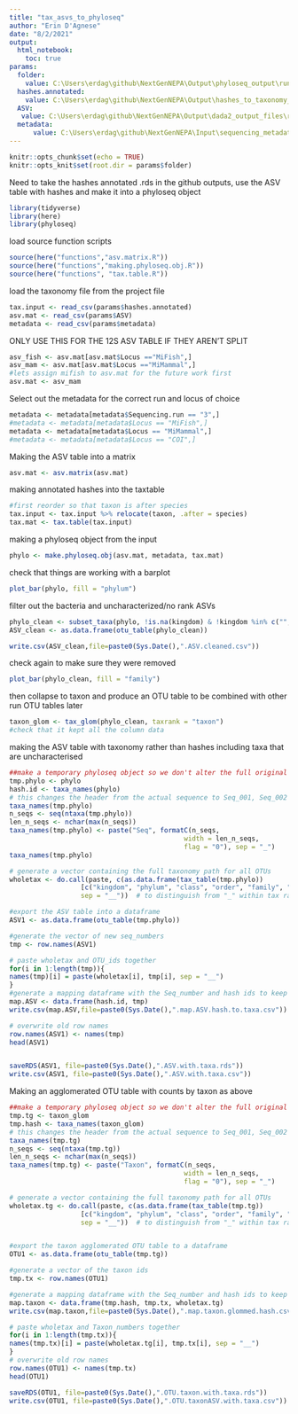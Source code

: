 ```yaml
---
title: "tax_asvs_to_phyloseq"
author: "Erin D'Agnese"
date: "8/2/2021"
output: 
  html_notebook:
    toc: true
params:
  folder:
    value: C:\Users\erdag\github\NextGenNEPA\Output\phyloseq_output\run3\Mimammal
  hashes.annotated:
    value: C:\Users\erdag\github\NextGenNEPA\Output\hashes_to_taxonomy_output\run3\MiX\2021-10-18taxtable.csv
  ASV: 
   value: C:\Users\erdag\github\NextGenNEPA\Output\dada2_output_files\run3_2021101\MiX\ASV_table.csv
  metadata:
      value: C:\Users\erdag\github\NextGenNEPA\Input\sequencing_metadata_files\master_sequencing_datasheet20211018.csv
---
```


```r
knitr::opts_chunk$set(echo = TRUE)
knitr::opts_knit$set(root.dir = params$folder)
```

Need to take the hashes annotated .rds in the github outputs, use the ASV table with hashes and make it
into a phyloseq object


```r
library(tidyverse)
library(here)
library(phyloseq)
```
load source function scripts
```r
source(here("functions","asv.matrix.R"))
source(here("functions","making.phyloseq.obj.R"))
source(here("functions", "tax.table.R"))
```


load the taxonomy file from the project file
```r
tax.input <- read_csv(params$hashes.annotated)
asv.mat <- read_csv(params$ASV)
metadata <- read_csv(params$metadata)
```
ONLY USE THIS FOR THE 12S ASV TABLE IF THEY AREN'T SPLIT
```r
asv_fish <- asv.mat[asv.mat$Locus =="MiFish",]
asv_mam <- asv.mat[asv.mat$Locus =="MiMammal",]
#lets assign mifish to asv.mat for the future work first
asv.mat <- asv_mam

```

Select out the metadata for the correct run and locus of choice
```r
metadata <- metadata[metadata$Sequencing.run == "3",]
#metadata <- metadata[metadata$Locus == "MiFish",]
metadata <- metadata[metadata$Locus == "MiMammal",]
#metadata <- metadata[metadata$Locus == "COI",]
```


Making the ASV table into a matrix 
```r
asv.mat <- asv.matrix(asv.mat)
```

making annotated hashes into the taxtable
```r
#first reorder so that taxon is after species
tax.input <- tax.input %>% relocate(taxon, .after = species)
tax.mat <- tax.table(tax.input)
```
making a phyloseq object from the input
```r
phylo <- make.phyloseq.obj(asv.mat, metadata, tax.mat)
```

check that things are working with a barplot
```r
plot_bar(phylo, fill = "phylum")
```

filter out the bacteria and uncharacterized/no rank ASVs
```r
phylo_clean <- subset_taxa(phylo, !is.na(kingdom) & !kingdom %in% c("","no rank", "uncharacterized"))
ASV_clean <- as.data.frame(otu_table(phylo_clean))

write.csv(ASV_clean,file=paste0(Sys.Date(),".ASV.cleaned.csv"))
```

check again to make sure they were removed
```r
plot_bar(phylo_clean, fill = "family")
```


then collapse to taxon and produce an OTU table to be combined with other run OTU tables later
```r
taxon_glom <- tax_glom(phylo_clean, taxrank = "taxon")
#check that it kept all the column data

```


making the ASV table with taxonomy rather than hashes including taxa that are uncharacterised
```r
##make a temporary phyloseq object so we don't alter the full original one
tmp.phylo <- phylo
hash.id <- taxa_names(phylo)
# this changes the header from the actual sequence to Seq_001, Seq_002 etc
taxa_names(tmp.phylo)
n_seqs <- seq(ntaxa(tmp.phylo))
len_n_seqs <- nchar(max(n_seqs))
taxa_names(tmp.phylo) <- paste("Seq", formatC(n_seqs, 
                                            width = len_n_seqs, 
                                            flag = "0"), sep = "_")
taxa_names(tmp.phylo)

# generate a vector containing the full taxonomy path for all OTUs
wholetax <- do.call(paste, c(as.data.frame(tax_table(tmp.phylo))
                  [c("kingdom", "phylum", "class", "order", "family", "genus", "species")], 
                  sep = "__"))  # to distinguish from "_" within tax ranks

#export the ASV table into a dataframe
ASV1 <- as.data.frame(otu_table(tmp.phylo))

#generate the vector of new seq_numbers
tmp <- row.names(ASV1)

# paste wholetax and OTU_ids together
for(i in 1:length(tmp)){
names(tmp)[i] = paste(wholetax[i], tmp[i], sep = "__")
}
#generate a mapping dataframe with the Seq_number and hash ids to keep 
map.ASV <- data.frame(hash.id, tmp)
write.csv(map.ASV,file=paste0(Sys.Date(),".map.ASV.hash.to.taxa.csv"))

# overwrite old row names
row.names(ASV1) <- names(tmp)
head(ASV1)


saveRDS(ASV1, file=paste0(Sys.Date(),".ASV.with.taxa.rds"))
write.csv(ASV1, file=paste0(Sys.Date(),".ASV.with.taxa.csv"))
```

Making an agglomerated OTU table with counts by taxon as above
```r
##make a temporary phyloseq object so we don't alter the full original one
tmp.tg <- taxon_glom
tmp.hash <- taxa_names(taxon_glom)
# this changes the header from the actual sequence to Seq_001, Seq_002 etc
taxa_names(tmp.tg)
n_seqs <- seq(ntaxa(tmp.tg))
len_n_seqs <- nchar(max(n_seqs))
taxa_names(tmp.tg) <- paste("Taxon", formatC(n_seqs, 
                                            width = len_n_seqs, 
                                            flag = "0"), sep = "_")

# generate a vector containing the full taxonomy path for all OTUs
wholetax.tg <- do.call(paste, c(as.data.frame(tax_table(tmp.tg))
                  [c("kingdom", "phylum", "class", "order", "family", "genus", "species")], 
                  sep = "__"))  # to distinguish from "_" within tax ranks


#export the taxon agglomerated OTU table to a dataframe 
OTU1 <- as.data.frame(otu_table(tmp.tg))

#generate a vector of the taxon ids
tmp.tx <- row.names(OTU1)

#generate a mapping dataframe with the Seq_number and hash ids to keep 
map.taxon <- data.frame(tmp.hash, tmp.tx, wholetax.tg)
write.csv(map.taxon,file=paste0(Sys.Date(),".map.taxon.glommed.hash.csv") )

# paste wholetax and Taxon_numbers together
for(i in 1:length(tmp.tx)){
names(tmp.tx)[i] = paste(wholetax.tg[i], tmp.tx[i], sep = "__")
}
# overwrite old row names
row.names(OTU1) <- names(tmp.tx)
head(OTU1)

saveRDS(OTU1, file=paste0(Sys.Date(),".OTU.taxon.with.taxa.rds"))
write.csv(OTU1, file=paste0(Sys.Date(),".OTU.taxonASV.with.taxa.csv"))
```


